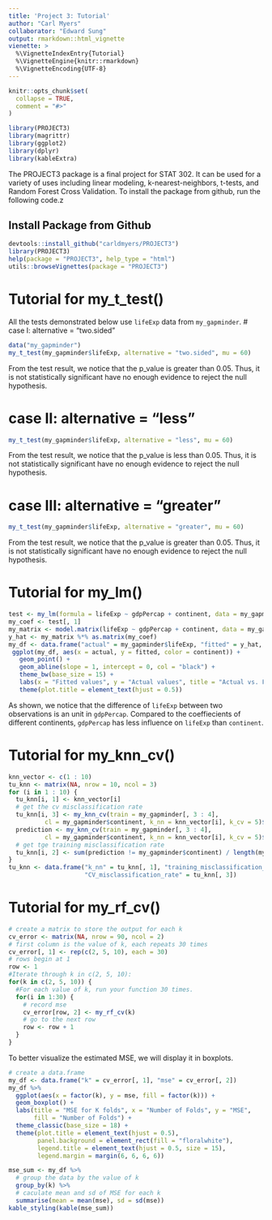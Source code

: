 ```yaml
---
title: 'Project 3: Tutorial'
author: "Carl Myers"
collaborator: "Edward Sung"
output: rmarkdown::html_vignette
vienette: >
  %\VignetteIndexEntry{Tutorial}
  %\VignetteEngine{knitr::rmarkdown}
  %\VignetteEncoding{UTF-8}
---
```


```r
knitr::opts_chunk$set(
  collapse = TRUE,
  comment = "#>"
)
```

```r
library(PROJECT3)
library(magrittr)
library(ggplot2)
library(dplyr)
library(kableExtra)
```

The PROJECT3 package is a final project for STAT 302. It can be used for a variety of uses including linear modeling, k-nearest-neighbors, t-tests, and Random Forest Cross Validation. To install the package from github, run the following code.z

## Install Package from Github
```r
devtools::install_github("carldmyers/PROJECT3")
library(PROJECT3)
help(package = "PROJECT3", help_type = "html")
utils::browseVignettes(package = "PROJECT3")
```

# Tutorial for my_t_test()

All the tests demonstrated below use `lifeExp` data from `my_gapminder`.
# case I: alternative = "two.sided"
  \begin{align}
  H_0: \mu &= 60,\\
  H_a: \mu &\neq 60.
  \end{align}
```r
data("my_gapminder")
my_t_test(my_gapminder$lifeExp, alternative = "two.sided", mu = 60)
```
From the test result, we notice that the p_value is greater than 0.05. Thus, it is not statistically significant have no enough evidence to reject the null hypothesis.

# case II: alternative = "less"
  \begin{align}
  H_0: \mu &= 60,\\
  H_a: \mu &< 60.
  \end{align}
```r
my_t_test(my_gapminder$lifeExp, alternative = "less", mu = 60)
```
From the test result, we notice that the p_value is less than 0.05. Thus, it is not statistically significant have no enough evidence to reject the null hypothesis.

# case III: alternative = "greater"
  \begin{align}
  H_0: \mu &= 60,\\
  H_a: \mu &> 60.
  \end{align}
```r
my_t_test(my_gapminder$lifeExp, alternative = "greater", mu = 60)
```
From the test result, we notice that the p_value is greater than 0.05. Thus, it is not statistically significant have no enough evidence to reject the null hypothesis.


# Tutorial for my_lm()
```r
test <- my_lm(formula = lifeExp ~ gdpPercap + continent, data = my_gapminder)
my_coef <- test[, 1]
my_matrix <- model.matrix(lifeExp ~ gdpPercap + continent, data = my_gapminder)
y_hat <- my_matrix %*% as.matrix(my_coef)
my_df <- data.frame("actual" = my_gapminder$lifeExp, "fitted" = y_hat, "continent" = my_gapminder$continent)
 ggplot(my_df, aes(x = actual, y = fitted, color = continent)) +
   geom_point() +
   geom_abline(slope = 1, intercept = 0, col = "black") + 
   theme_bw(base_size = 15) +
   labs(x = "Fitted values", y = "Actual values", title = "Actual vs. Fitted") + 
   theme(plot.title = element_text(hjust = 0.5))
```
As shown, we notice that the difference of `lifeExp` between two observations is an unit in `gdpPercap`. Compared to the coeffiecients of different continents, `gdpPercap` has less influence on `lifeExp` than `continent`.

# Tutorial for my_knn_cv()
```r
knn_vector <- c(1 : 10)
tu_knn <- matrix(NA, nrow = 10, ncol = 3)
for (i in 1 : 10) {
  tu_knn[i, 1] <- knn_vector[i]
  # get the cv misclassification rate
  tu_knn[i, 3] <- my_knn_cv(train = my_gapminder[, 3 : 4], 
          cl = my_gapminder$continent, k_nn = knn_vector[i], k_cv = 5)$cv_err
  prediction <- my_knn_cv(train = my_gapminder[, 3 : 4], 
          cl = my_gapminder$continent, k_nn = knn_vector[i], k_cv = 5)$class
  # get tge training misclassification rate
  tu_knn[i, 2] <- sum(prediction != my_gapminder$continent) / length(my_gapminder$continent)
}
tu_knn <- data.frame("k_nn" = tu_knn[, 1], "training_misclassification_rate" = tu_knn[, 2], 
                     "CV_misclassification_rate" = tu_knn[, 3])
```


# Tutorial for my_rf_cv()
```r
# create a matrix to store the output for each k 
cv_error <- matrix(NA, nrow = 90, ncol = 2)
# first column is the value of k, each repeats 30 times
cv_error[, 1] <- rep(c(2, 5, 10), each = 30)
# rows begin at 1
row <- 1
#Iterate through k in c(2, 5, 10):
for(k in c(2, 5, 10)) {
  #For each value of k, run your function 30 times.
  for(i in 1:30) {
    # record mse
    cv_error[row, 2] <- my_rf_cv(k)
    # go to the next row 
    row <- row + 1
  }
}
```

To better visualize the estimated MSE, we will display it in boxplots.
```r
# create a data.frame 
my_df <- data.frame("k" = cv_error[, 1], "mse" = cv_error[, 2])
my_df %>% 
  ggplot(aes(x = factor(k), y = mse, fill = factor(k))) +
  geom_boxplot() +
  labs(title = "MSE for K folds", x = "Number of Folds", y = "MSE", 
       fill = "Number of Folds") +
  theme_classic(base_size = 18) +
  theme(plot.title = element_text(hjust = 0.5),
        panel.background = element_rect(fill = "floralwhite"),
        legend.title = element_text(hjust = 0.5, size = 15),
        legend.margin = margin(6, 6, 6, 6))
```


```r
mse_sum <- my_df %>% 
  # group the data by the value of k
  group_by(k) %>%
  # caculate mean and sd of MSE for each k 
  summarise(mean = mean(mse), sd = sd(mse))
kable_styling(kable(mse_sum))
```
